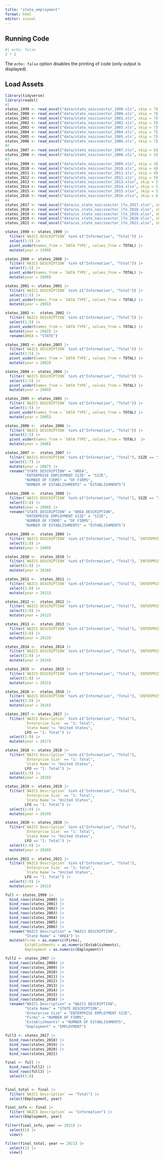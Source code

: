 ```yaml
---
title: "state_employment"
format: html
editor: visual
---
```


## Running Code

```r
#| echo: false
2 * 2
```

The `echo: false` option disables the printing of code (only output is displayed).

## Load Assets
```r
library(tidyverse)
library(readxl)
#1
states_1999 <- read_excel("data/state_naicssector_1999.xls", skip = 7)
states_2000 <- read_excel("data/state_naicssector_2000.xls", skip = 7)
states_2001 <- read_excel("data/state_naicssector_2001.xls", skip = 7)
states_2002 <- read_excel("data/state_naicssector_2002.xls", skip = 5)
states_2003 <- read_excel("data/state_naicssector_2003.xls", skip = 7)
states_2004 <- read_excel("data/state_naicssector_2004.xls", skip = 7)
states_2005 <- read_excel("data/state_naicssector_2005.xls", skip = 7)
states_2006 <- read_excel("data/state_naicssector_2006.xls", skip = 7)
#2
states_2007 <- read_excel("data/state_naicssector_2007.xls", skip = 6)
states_2008 <- read_excel("data/state_naicssector_2008.xls", skip = 5) 
#3
states_2009 <- read_excel("data/state_naicssector_2009.xls", skip = 4)
states_2010 <- read_excel("data/state_naicssector_2010.xls", skip = 4)
states_2011 <- read_excel("data/state_naicssector_2011.xls", skip = 4)
states_2012 <- read_excel("data/state_naicssector_2012.xls", skip = 5)
states_2013 <- read_excel("data/state_naicssector_2013.xlsx", skip = 5)
states_2014 <- read_excel("data/state_naicssector_2014.xlsx", skip = 5)
states_2015 <- read_excel("data/state_naicssector_2015.xlsx", skip = 5)
states_2016 <- read_excel("data/state_naicssector_2016.xlsx", skip = 6)
#4
states_2017 <- read_excel("data/us_state_naicssector_lfo_2017.xlsx", skip = 2)
states_2018 <- read_excel("data/us_state_naicssector_lfo_2018.xlsx", skip = 2)
states_2019 <- read_excel("data/us_state_naicssector_lfo_2019.xlsx", skip = 2)
states_2020 <- read_excel("data/us_state_naicssector_lfo_2020.xlsx", skip = 2)
states_2021 <- read_excel("data/us_state_naicssector_lfo_2021.xlsx", skip = 2)

```


```r

states_1999 <- states_1999 |>
  filter(`NAICS DESCRIPTION` %in% c("Information", "Total")) |>
  select(1:5) |>
  pivot_wider(names_from = `DATA TYPE`, values_from = TOTAL) |>
  mutate(year = 1999)

states_2000 <- states_2000 |>
  filter(`NAICS DESCRIPTION` %in% c("Information", "Total")) |>
  select(1:5) |>
  pivot_wider(names_from = `DATA TYPE`, values_from = TOTAL) |>
  mutate(year = 2000) 

states_2001 <- states_2001 |>
  filter(`NAICS DESCRIPTION` %in% c("Information", "Total")) |>
  select(1:5) |>
  pivot_wider(names_from = `DATA TYPE`, values_from = TOTAL) |>
  mutate(year = 2001)

states_2002 <-  states_2002 |>
  filter(`NAICS DESCRIPTION` %in% c("Information", "Total")) |>
  select(1:5) |>
  pivot_wider(names_from = `DATA TYPE`, values_from = TOTAL) |>
  mutate(year = 2002) |>
  rename(AREA = "STATE")

states_2003 <- states_2003 |>
  filter(`NAICS DESCRIPTION` %in% c("Information", "Total")) |>
  select(1:5) |>
  pivot_wider(names_from = `DATA TYPE`, values_from = TOTAL) |>
  mutate(year = 2003)

states_2004 <- states_2004 |>
  filter(`NAICS DESCRIPTION` %in% c("Information", "Total")) |>
  select(1:5) |>
  pivot_wider(names_from = `DATA TYPE`, values_from = TOTAL) |>
  mutate(year = 2004)

states_2005 <- states_2005 |>
  filter(`NAICS DESCRIPTION` %in% c("Information", "Total")) |>
  select(1:5) |>
  pivot_wider(names_from = `DATA TYPE`, values_from = TOTAL) |>
  mutate(year = 2005)

states_2006 <-  states_2006 |>
  filter(`NAICS DESCRIPTION` %in% c("Information", "Total")) |>
  select(1:5) |>
  pivot_wider(names_from = `DATA TYPE`, values_from = TOTAL)  |>
  mutate(year = 2006)

```


```r
states_2007 <-  states_2007 |>
  filter(`NAICS DESCRIPTION` %in% c("Information", "Total"), SIZE == "1:   Total") |>
  select(1:7) |>
  mutate(year = 2007) |>
  rename("STATE DESCRIPTION" = "AREA", 
         "ENTERPRISE EMPLOYMENT SIZE" = "SIZE",
         "NUMBER OF FIRMS" = "OF FIRMS",
         "NUMBER OF ESTABLISHMENTS" = "ESTABLISHMENTS")

states_2008 <-  states_2008 |>
  filter(`NAICS DESCRIPTION` %in% c("Information", "Total"), SIZE == "1:   Total") |>
  select(1:8) |>
  mutate(year = 2008) |>
  rename("STATE DESCRIPTION" = "AREA DESCRIPTION", 
         "ENTERPRISE EMPLOYMENT SIZE" = "SIZE",
         "NUMBER OF FIRMS" = "OF FIRMS",
         "NUMBER OF ESTABLISHMENTS" = "ESTABLISHMENTS")

states_2009 <-  states_2009 |>
  filter(`NAICS DESCRIPTION` %in% c("Information", "Total"), `ENTERPRISE EMPLOYMENT SIZE` == "1:   Total") |>
  select(1:8) |>
  mutate(year = 2009)

states_2010 <-  states_2010 |>
  filter(`NAICS DESCRIPTION` %in% c("Information", "Total"), `ENTERPRISE EMPLOYMENT SIZE` == "1:   Total") |>
  select(1:8) |>
  mutate(year = 2010)

states_2011 <-  states_2011 |>
  filter(`NAICS DESCRIPTION` %in% c("Information", "Total"), `ENTERPRISE EMPLOYMENT SIZE` == "1:   Total") |>
  select(1:8) |>
  mutate(year = 2011)

states_2012 <-  states_2012 |>
  filter(`NAICS DESCRIPTION` %in% c("Information", "Total"), `ENTERPRISE EMPLOYMENT SIZE` == "01:  Total") |>
  select(1:8) |>
  mutate(year = 2012)

states_2013 <-  states_2013 |>
  filter(`NAICS DESCRIPTION` %in% c("Information", "Total"), `ENTERPRISE EMPLOYMENT SIZE` == "01:  Total") |>
  select(1:8) |>
  mutate(year = 2013)

states_2014 <-  states_2014 |>
  filter(`NAICS DESCRIPTION` %in% c("Information", "Total"), `ENTERPRISE EMPLOYMENT SIZE` == "01:  Total") |>
  select(1:8) |>
  mutate(year = 2014)

states_2015 <-  states_2015 |>
  filter(`NAICS DESCRIPTION` %in% c("Information", "Total"), `ENTERPRISE EMPLOYMENT SIZE` == "01:  Total") |>
  select(1:8) |>
  mutate(year = 2015)

states_2016 <-  states_2016 |>
  filter(`NAICS DESCRIPTION` %in% c("Information", "Total"), `ENTERPRISE EMPLOYMENT SIZE` == "01:  Total") |>
  select(1:8) |>
  mutate(year = 2016)
```

```r
states_2017 <- states_2017 |>
  filter(`NAICS Description` %in% c("Information", "Total"), 
         `Enterprise Size` == "1: Total", 
         `State Name`!= "United States", 
         LFO == "1: Total") |>
  select(1:9) |>
  mutate(year = 2017)

states_2018 <- states_2018 |>
  filter(`NAICS Description` %in% c("Information", "Total"), 
         `Enterprise Size` == "1: Total", 
         `State Name`!= "United States", 
         LFO == "1: Total") |>
  select(1:9) |>
  mutate(year = 2018)

states_2019 <- states_2019 |>
  filter(`NAICS Description` %in% c("Information", "Total"), 
         `Enterprise Size` == "1: Total", 
         `State Name`!= "United States", 
         LFO == "1: Total") |>
  select(1:9) |>
  mutate(year = 2019)

states_2020 <- states_2020 |>
  filter(`NAICS Description` %in% c("Information", "Total"), 
         `Enterprise Size` == "1: Total", 
         `State Name`!= "United States", 
         LFO == "1: Total") |>
  select(1:9) |>
  mutate(year = 2020)

states_2021 <- states_2021 |>
  filter(`NAICS Description` %in% c("Information", "Total"), 
         `Enterprise Size` == "1: Total", 
         `State Name`!= "United States", 
         LFO == "1: Total") |>
  select(1:9) |>
  mutate(year = 2021)

```

```r
full <- states_1999 |>
  bind_rows(states_2000) |>
  bind_rows(states_2001) |>
  bind_rows(states_2002) |>
  bind_rows(states_2003) |>
  bind_rows(states_2004) |>
  bind_rows(states_2005) |>
  bind_rows(states_2006) |>
  rename("NAICS Description" = "NAICS DESCRIPTION",
         "State Name" = "AREA") |>
  mutate(Firms = as.numeric(Firms), 
         Establishments = as.numeric(Establishments), 
         Employment = as.numeric(Employment))

full2 <- states_2007 |>
  bind_rows(states_2008) |>
  bind_rows(states_2009) |>
  bind_rows(states_2010) |>
  bind_rows(states_2011) |>
  bind_rows(states_2012) |>
  bind_rows(states_2013) |>
  bind_rows(states_2014) |>
  bind_rows(states_2015) |>
  bind_rows(states_2016) |>
  rename("NAICS Description" = "NAICS DESCRIPTION",
         "State Name" = "STATE DESCRIPTION",
         "Enterprise Size" = "ENTERPRISE EMPLOYMENT SIZE",
         "Firms" = "NUMBER OF FIRMS",
         "Establishments" = "NUMBER OF ESTABLISHMENTS",
         "Employment" = "EMPLOYMENT")

full3 <- states_2017 |>
  bind_rows(states_2018) |>
  bind_rows(states_2019) |>
  bind_rows(states_2020) |>
  bind_rows(states_2021)

final <- full |>
  bind_rows(full2) |>
  bind_rows(full3) |>
  select(1:8)
  
```


```r
final_total <- final |>
  filter(`NAICS Description` == "Total") |>
  select(Employment, year)

final_info <- final |>
  filter(`NAICS Description` == "Information") |>
  select(Employment, year)

```

```r

filter(final_info, year == 2021) |>
  select(1) |>
  view()

filter(final_total, year == 2021) |>
  select(1) |>
  view()



```

